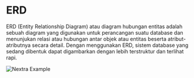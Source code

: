 
# ERD

ERD (Entity Relationship Diagram) atau diagram hubungan entitas adalah sebuah diagram yang digunakan untuk perancangan suatu database dan menunjukan relasi atau hubungan antar objek atau entitas beserta atribut-atributnya secara detail. Dengan menggunakan ERD, sistem database yang sedang dibentuk dapat digambarkan dengan lebih terstruktur dan terlihat rapi.

<Bleed>![Nextra Example](../../public/erd_kopmart.png)</Bleed>
